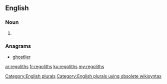 ==English==

===Noun===
{{head|en}}

# {{plural of|regolith}}

===Anagrams===
* [[ghostlier#English|ghostlier]]

[[Category:English plurals]][[Category:English plurals using obsolete wikisyntax]]

[[ar:regoliths]]
[[fr:regoliths]]
[[ku:regoliths]]
[[my:regoliths]]